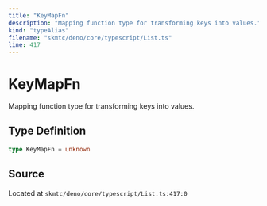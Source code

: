 ```yaml
---
title: "KeyMapFn"
description: "Mapping function type for transforming keys into values."
kind: "typeAlias"
filename: "skmtc/deno/core/typescript/List.ts"
line: 417
---
```


# KeyMapFn

Mapping function type for transforming keys into values.

## Type Definition

```typescript
type KeyMapFn = unknown
```

## Source

Located at `skmtc/deno/core/typescript/List.ts:417:0`
